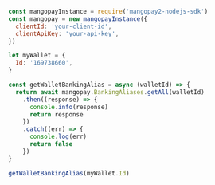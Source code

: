   
```javascript NodeJS  
const mangopayInstance = require('mangopay2-nodejs-sdk')
const mangopay = new mangopayInstance({
  clientId: 'your-client-id',
  clientApiKey: 'your-api-key',
})

let myWallet = {
  Id: '169738660',
}

const getWalletBankingAlias = async (walletId) => {
  return await mangopay.BankingAliases.getAll(walletId)
    .then((response) => {
      console.info(response)
      return response
    })
    .catch((err) => {
      console.log(err)
      return false
    })
}

getWalletBankingAlias(myWallet.Id)  
```